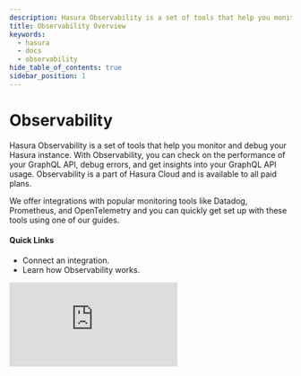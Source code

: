 ```yaml
---
description: Hasura Observability is a set of tools that help you monitor and debug your GraphQL API
title: Observability Overview
keywords:
  - hasura
  - docs
  - observability
hide_table_of_contents: true
sidebar_position: 1
---
```



# <Observability /> Observability

<ProductBadge free standard pro ee self />

<div className="overview-header">
  <div className="overview-text">
    <p>
      Hasura Observability is a set of tools that help you monitor and debug your Hasura instance. With Observability,
      you can check on the performance of your GraphQL API, debug errors, and get insights into your GraphQL API usage.
      Observability is a part of Hasura Cloud and is available to all paid plans.
    </p>
    <p>
      We offer integrations with popular monitoring tools like Datadog, Prometheus, and OpenTelemetry and you can
      quickly get set up with these tools using one of our guides.
    </p>
    <h4>Quick Links</h4>
    <ul>
      <li>
        <VersionedLink to="/observability/integrations/index">Connect an integration.</VersionedLink>
      </li>
      <li>
        <VersionedLink to="/observability/how-it-works">Learn how Observability works.</VersionedLink>
      </li>
    </ul>
  </div>
  <iframe
    src="https://www.youtube.com/embed/Y9-43_KcoGY"
    frameBorder="0"
    allow="accelerometer; autoplay; encrypted-media; gyroscope; picture-in-picture"
    allowFullScreen
  />
</div>

## Using Observability

<div className="overview-gallery">
  <VersionedLink to="/observability/integrations/opentelemetry/">
    <div className="card">
      <h3>OpenTelemetry</h3>
      <p>Connect your Hasura GraphQL API to OpenTelemetry-compliant services.</p>
    </div>
  </VersionedLink>
  <VersionedLink to="/observability/integrations/prometheus/">
    <div className="card">
      <h3>Prometheus</h3>
      <p>Connect your Hasura GraphQL API to Prometheus.</p>
    </div>
  </VersionedLink>
  <VersionedLink to="/observability/integrations/datadog">
    <div className="card">
      <h3>Datadog</h3>
      <p>Connect your Hasura GraphQL API to Datadog.</p>
    </div>
  </VersionedLink>
</div>
